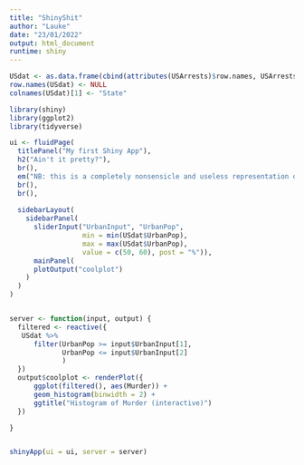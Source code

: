 ```yaml
---
title: "ShinyShit"
author: "Lauke"
date: "23/01/2022"
output: html_document
runtime: shiny
---
```


```r
USdat <- as.data.frame(cbind(attributes(USArrests)$row.names, USArrests))
row.names(USdat) <- NULL
colnames(USdat)[1] <- "State"
```

```r
library(shiny)
library(ggplot2)
library(tidyverse)

ui <- fluidPage(
  titlePanel("My first Shiny App"), 
  h2("Ain't it pretty?"), 
  br(),
  em("NB: this is a completely nonsensicle and useless representation of USArrests data. It's just an exercise, calm down. Also I had a fancier one with two inputs first with red and blue states but it wouldn't deploy. It didn't like that I used inner_join somewhere"), 
  br(), 
  br(),
  
  sidebarLayout(
    sidebarPanel(
      sliderInput("UrbanInput", "UrbanPop", 
                  min = min(USdat$UrbanPop), 
                  max = max(USdat$UrbanPop), 
                  value = c(50, 60), post = "%")),
      mainPanel(
      plotOutput("coolplot")
    )
  )
)


server <- function(input, output) {
  filtered <- reactive({
   USdat %>% 
      filter(UrbanPop >= input$UrbanInput[1],
             UrbanPop <= input$UrbanInput[2]
             )
  })
  output$coolplot <- renderPlot({
      ggplot(filtered(), aes(Murder)) +
      geom_histogram(binwidth = 2) +
      ggtitle("Histogram of Murder (interactive)")
  })

}


shinyApp(ui = ui, server = server)
```

